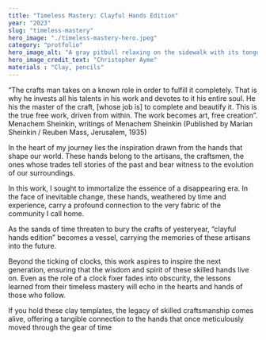 ```yaml
---
title: "Timeless Mastery: Clayful Hands Edition"
year: "2023"
slug: "timeless-mastery"
hero_image: "./timeless-mastery-hero.jpeg"
category: "protfolio"
hero_image_alt: "A gray pitbull relaxing on the sidewalk with its tongue hanging out"
hero_image_credit_text: "Christopher Ayme"
materials : "Clay, pencils"
---
```


“The crafts man takes on a known role in order to fulfill it
completely. That is why he invests all his talents in his work and
devotes to it his entire soul. He his the master of the craft, [whose
job is] to complete and beautify it. This is the true free work, driven
from within. The work becomes art, free creation”.
Menachem Sheinkin, writings of Menachem Sheinkin
(Published by Marian Sheinkin / Reuben Mass, Jerusalem, 1935)

In the heart of my journey lies the inspiration drawn from the hands that shape
our world. These hands belong to the artisans, the craftsmen, the ones whose
trades tell stories of the past and bear witness to the evolution of our
surroundings.

In this work, I sought to immortalize the essence of a disappearing era.
In the face of inevitable change, these hands, weathered by time and
experience, carry a profound connection to the very fabric of the community I
call home.

As the sands of time threaten to bury the crafts of yesteryear, “clayful hands
edition” becomes a vessel, carrying the memories of these artisans into the
future.

Beyond the ticking of clocks, this work aspires to inspire the next generation,
ensuring that the wisdom and spirit of these skilled hands live on. Even as the
role of a clock fixer fades into obscurity, the lessons learned from their timeless
mastery will echo in the hearts and hands of those who follow.

If you hold these clay templates, the legacy of skilled craftsmanship comes
alive, offering a tangible connection to the hands that once meticulously
moved through the gear of time
